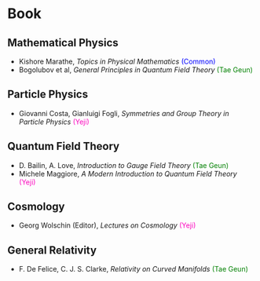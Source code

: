# Book {#book}

## Mathematical Physics

* Kishore Marathe, *Topics in Physical Mathematics* <font color="blue">(Common)</font>
* Bogolubov et al, *General Principles in Quantum Field Theory* <font color="green">(Tae Geun)</font>

## Particle Physics

* Giovanni Costa, Gianluigi Fogli, *Symmetries and Group Theory in Particle Physics* <font color="#fc07bf">(Yeji)</font>

## Quantum Field Theory

* D. Bailin, A. Love, *Introduction to Gauge Field Theory* <font color="green">(Tae Geun)</font>
* Michele Maggiore, *A Modern Introduction to Quantum Field Theory* <font color="#fc07bf">(Yeji)</font>

## Cosmology

* Georg Wolschin (Editor), *Lectures on Cosmology* <font color="#fc07bf">(Yeji)</font>

## General Relativity

* F. De Felice, C. J. S. Clarke, *Relativity on Curved Manifolds* <font color="green">(Tae Geun)</font>
